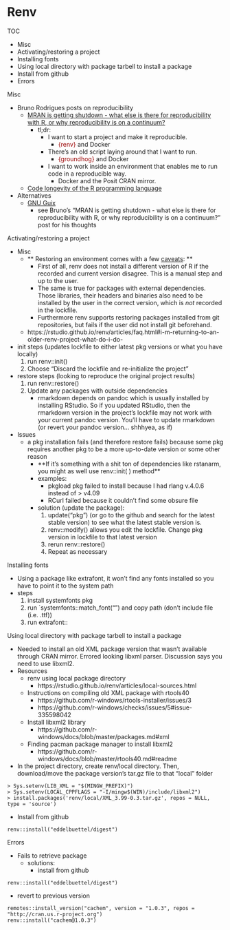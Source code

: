 # Renv

TOC

* Misc
* Activating/restoring a project
* Installing fonts
* Using local directory with package tarbell to install a package
* Install from github
* Errors



Misc

* Bruno Rodrigues posts on reproducibility
	* [MRAN is getting shutdown - what else is there for reproducibility with R, or why reproducibility is on a continuum?](https://www.brodrigues.co/blog/2023-01-12-repro_r/)
		* tl;dr:
			* I want to start a project and make it reproducible.
				* [{renv}]{style='color: #990000'} and Docker
			* There’s an old script laying around that I want to run.
				* [{groundhog}]{style='color: #990000'} and Docker
			* I want to work inside an environment that enables me to run code in a reproducible way.
				* Docker and the Posit CRAN mirror.
	* [Code longevity of the R programming language](https://www.brodrigues.co/blog/2022-12-21-longevity/)
* Alternatives
	* [GNU Guix](https://hpc.guix.info/blog/2022/12/cran-a-practical-example-for-being-reproducible-at-large-scale-using-gnu-guix/)
		* see Bruno's "MRAN is getting shutdown - what else is there for reproducibility with R, or why reproducibility is on a continuum?" post for his thoughts



Activating/restoring a project

* Misc
	* \*\* Restoring an environment comes with a few [caveats](https://rstudio.github.io/renv/articles/renv.html#caveats): \*\*
		* First of all, renv does not install a different version of R if the recorded and current version disagree. This is a manual step and up to the user.
		* The same is true for packages with external dependencies. Those libraries, their headers and binaries also need to be installed by the user in the correct version, which is _not_ recorded in the lockfile.
		* Furthermore renv supports restoring packages installed from git repositories, but fails if the user did not install git beforehand.
	* https://rstudio.github.io/renv/articles/faq.html#i-m-returning-to-an-older-renv-project-what-do-i-do-
* init steps (updates lockfile to either latest pkg versions or what you have locally)
	1. run renv::init()
	2. Choose "Discard the lockfile and re-initialize the project"
* restore steps (looking to reproduce the original project results)
	1. run renv::restore()
	2. Update any packages with outside dependencies
		* rmarkdown depends on pandoc which is usually installed by installing RStudio. So if you updated RStudio, then the rmarkdown version in the project's lockfile may not work with your current pandoc version. You'll have to update rmarkdown (or revert your pandoc version... shhhyea, as if)
* Issues
	* a pkg installation fails (and therefore restore fails) because some pkg requires another pkg to be a more up-to-date version or some other reason
		* \*\*If it's something with a shit ton of dependencies like rstanarm, you might as well use renv::init( ) method\*\*
		* examples:
			* pkgload pkg failed to install because I had rlang v.4.0.6 instead of > v4.09
			* RCurl failed because it couldn't find some obsure file
		* solution (update the package):
			1. update("pkg") (or go to the github and search for the latest stable version) to see what the latest stable version is.
			2. renv::modify() allows you edit the lockfile. Change pkg version in lockfile to that latest version
			3. rerun renv::restore()
			4. Repeat as necessary



Installing fonts

* Using a package like extrafont, it won't find any fonts installed so you have to point it to the system path
* steps
	1. install systemfonts pkg
	2. run \`systemfonts::match\_font("<name of font you have installed>") and copy path (don't include file (i.e. .ttf))
	3. run extrafont::



Using local directory with package tarbell to install a package

* Needed to install an old XML package version that wasn't available through CRAN mirror. Errored looking libxml parser. Discussion says you need to use libxml2.
* Resources
	* renv using local package directory
		* https://rstudio.github.io/renv/articles/local-sources.html
	* Instructions on compiling old XML package with rtools40
		* https://github.com/r-windows/rtools-installer/issues/3
		* https://github.com/r-windows/checks/issues/5#issue-335598042
	* Install libxml2 library
		* https://github.com/r-windows/docs/blob/master/packages.md#xml
	* Finding pacman package manager to install libxml2
		* https://github.com/r-windows/docs/blob/master/rtools40.md#readme
* In the project directory, create renv/local directory. Then, download/move the package version's tar.gz file to that "local" folder

```
> Sys.setenv(LIB_XML = "$(MINGW_PREFIX)")
> Sys.setenv(LOCAL_CPPFLAGS = "-I/mingw$(WIN)/include/libxml2")
> install.packages('renv/local/XML_3.99-0.3.tar.gz', repos = NULL, type = 'source')
```

* Install from github

```
renv::install("eddelbuettel/digest")
```


Errors

* Fails to retrieve package
	* solutions:
		* install from github

```
renv::install("eddelbuettel/digest")
```


* revert to previous version

```
remotes::install_version("cachem", version = "1.0.3", repos = "http://cran.us.r-project.org")
renv::install("cachem@1.0.3")
```


